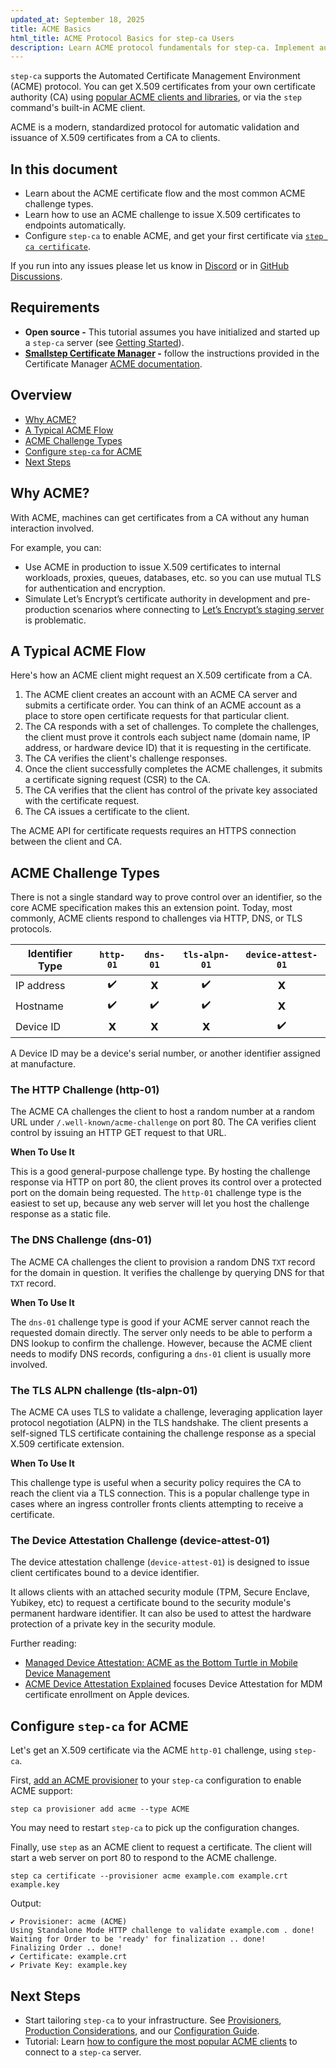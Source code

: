 ```yaml
---
updated_at: September 18, 2025
title: ACME Basics
html_title: ACME Protocol Basics for step-ca Users
description: Learn ACME protocol fundamentals for step-ca. Implement automated certificate management using industry-standard protocols.
---
```


`step-ca` supports the Automated Certificate Management Environment (ACME) protocol.
You can get X.509 certificates from your own certificate authority (CA) using [popular ACME clients and libraries][le-client-opts], or via the `step` command's built-in ACME client.

ACME is a modern, standardized protocol for automatic validation and issuance of X.509 certificates from a CA to clients.

[le-client-opts]: https://letsencrypt.org/docs/client-options/

## In this document

- Learn about the ACME certificate flow and the most common ACME challenge types.
- Learn how to use an ACME challenge to issue X.509 certificates to endpoints automatically.
- Configure `step-ca` to enable ACME, and get your first certificate via [`step ca certificate`](../step-cli/reference/ca/certificate).

<Alert severity="info">
  <div>
    If you run into any issues please let us know in <a href="https://u.step.sm/discord">Discord</a> or in <a href="https://github.com/smallstep/certificates/discussions">GitHub Discussions</a>.
  </div>
</Alert>

## Requirements

- **Open source -** This tutorial assumes you have initialized and started up a `step-ca` server (see [Getting Started](./getting-started.mdx)).
- **[Smallstep Certificate Manager](https://smallstep.com/certificate-manager) -** follow the instructions provided in the Certificate Manager [ACME documentation](../certificate-manager/acme/README.mdx).

## Overview

* [Why ACME?](#why-acme)
* [A Typical ACME Flow](#a-typical-acme-flow)
* [ACME Challenge Types](#acme-challenge-types)
* [Configure `step-ca` for ACME](#configure-step-ca-for-acme)
* [Next Steps](#next-steps)

## Why ACME?

With ACME, machines can get certificates from a CA without any human interaction involved.

For example, you can:

- Use ACME in production to issue X.509 certificates to internal workloads, proxies, queues, databases, etc. so you can use mutual TLS for authentication and encryption.
- Simulate Let’s Encrypt’s certificate authority in development and
  pre-production scenarios where connecting to [Let’s Encrypt’s staging
  server][le-staging] is problematic.

[le-staging]: https://letsencrypt.org/docs/staging-environment/

## A Typical ACME Flow

Here's how an ACME client might request an X.509 certificate from a CA.

1. The ACME client creates an account with an ACME CA server and submits a certificate order. You can think of an ACME account as a place to store open certificate requests for that particular client.
2. The CA responds with a set of challenges. To complete the challenges, the client must prove it controls each subject name (domain name, IP address, or hardware device ID) that it is requesting in the certificate.
3. The CA verifies the client's challenge responses.
4. Once the client successfully completes the ACME challenges, it submits a certificate signing request (CSR) to the CA.
5. The CA verifies that the client has control of the private key associated with the certificate request.
6. The CA issues a certificate to the client.

The ACME API for certificate requests requires an HTTPS connection between the client and CA.

## ACME Challenge Types

There is not a single standard way to prove control over an identifier, so the
core ACME specification makes this an extension point.
Today, most commonly, ACME clients respond to challenges via HTTP, DNS, or TLS protocols.

Identifier Type      | `http-01` | `dns-01` | `tls-alpn-01` | `device-attest-01`
-------------------- | :-: | :-: | :-: | :-: 
IP address           | ✔️   | 𝗫   | ✔️   |  𝗫
Hostname             | ✔️   | ✔️   | ✔️   |  𝗫 
Device ID            |  𝗫  |  𝗫  |  𝗫  |  ✔️

A Device ID may be a device's serial number, or another identifier assigned at manufacture.

### The HTTP Challenge (http-01)

The ACME CA challenges the client to host a random number at a random URL under `/.well-known/acme-challenge` on port 80. The CA verifies client control by issuing an HTTP GET request to that URL.

**When To Use It**

This is a good general-purpose challenge type.
By hosting the challenge response via HTTP on port 80, the client proves its control over a protected port on the domain being requested.
The `http-01` challenge type is the easiest to set up, because any web server will let you host the challenge response as a static file.

### The DNS Challenge (dns-01)

The ACME CA challenges the client to provision a random DNS `TXT` record for the domain in question. It verifies the challenge by querying DNS for that `TXT` record.

**When To Use It**

The `dns-01` challenge type is good if your ACME server cannot reach the requested domain directly.
The server only needs to be able to perform a DNS lookup to confirm the challenge.
However, because the ACME client needs to modify DNS records, configuring a `dns-01` client is usually more involved.

### The TLS ALPN challenge (tls-alpn-01)

The ACME CA uses TLS to validate a challenge, leveraging application layer protocol negotiation (ALPN) in the TLS handshake.
The client presents a self-signed TLS certificate containing the challenge response as a special X.509 certificate extension.

**When To Use It**

This challenge type is useful when a security policy requires the CA to reach the client via a TLS connection.
This is a popular challenge type in cases where an ingress controller fronts clients attempting to receive a certificate.

### The Device Attestation Challenge (device-attest-01)

The device attestation challenge (`device-attest-01`) is designed to issue client certificates bound to a device identifier.

It allows clients with an attached security module (TPM, Secure Enclave, Yubikey, etc) to request a certificate bound to the security module's permanent hardware identifier. It can also be used to attest the hardware protection of a private key in the security module.

Further reading:
* [Managed Device Attestation: ACME as the Bottom Turtle in Mobile Device Management](https://smallstep.com/blog/managed-device-attestation/)
* [ACME Device Attestation Explained](https://smallstep.com/blog/acme-managed-device-attestation-explained/) focuses Device Attestation for MDM certificate enrollment on Apple devices.

## Configure `step-ca` for ACME

Let's get an X.509 certificate via the ACME `http-01` challenge, using `step-ca`.

First, [add an ACME provisioner](./provisioners.mdx#acme) to your `step-ca` configuration to enable ACME support:

```shell
step ca provisioner add acme --type ACME
```

You may need to restart `step-ca` to pick up the configuration changes.

Finally, use `step` as an ACME client to request a certificate.
The client will start a web server on port 80 to respond to the ACME challenge.

```shell
step ca certificate --provisioner acme example.com example.crt example.key
```

Output:

```shell
✔ Provisioner: acme (ACME)
Using Standalone Mode HTTP challenge to validate example.com . done!
Waiting for Order to be 'ready' for finalization .. done!
Finalizing Order .. done!
✔ Certificate: example.crt
✔ Private Key: example.key
```


## Next Steps

- Start tailoring `step-ca` to your infrastructure. See [Provisioners](./provisioners.mdx), [Production Considerations](./certificate-authority-server-production.mdx), and our [Configuration Guide](./configuration.mdx).
- Tutorial: Learn [how to configure the most popular ACME clients](../tutorials/acme-protocol-acme-clients.mdx) to connect to a `step-ca` server.
